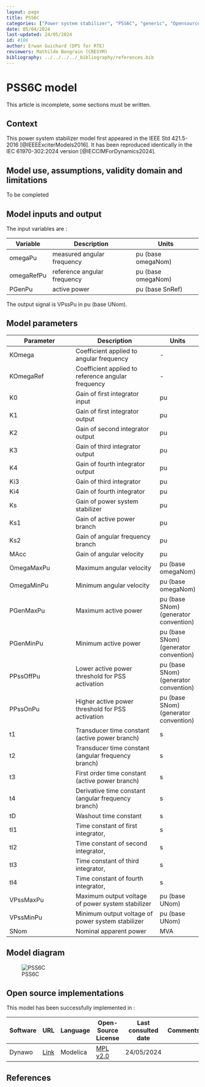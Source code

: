 ```yaml
---
layout: page
title: PSS6C
categories: ["Power system stabilizer", "PSS6C", "generic", "Opensource", "CIM model", "RMS", "phasor", "MRL4", "Single phase", "PssIEEE6C", "IEEE", "dynawo", "#106"]
date: 05/04/2024
last-updated: 24/05/2024
id: #106
author: Erwan Guichard (DPS for RTE)
reviewers: Mathilde Bongrain (CRESYM)
bibliography: ../../../../_bibliography/references.bib
---
```

# PSS6C model

This article is incomplete, some sections must be written.

## Context

This power system stabilizer model first appeared in the IEEE Std 421.5-2016 [@IEEEExciterModels2016]. It has been reproduced identically in the IEC 61970-302:2024 version [@IECCIMForDynamics2024].

## Model use, assumptions, validity domain and limitations

To be completed

## Model inputs and output

The input variables are :

| Variable | Description | Units |
|-----------|--------------| ------|
|omegaPu |measured angular frequency |pu (base omegaNom)|
|omegaRefPu |reference angular frequency |pu (base omegaNom)|
|PGenPu |active power |pu (base SnRef)|

The output signal is VPssPu in pu (base UNom).

## Model parameters

| Parameter | Description | Units |
|-----------|--------------| ------|
KOmega |Coefficient applied to angular frequency|-|
KOmegaRef |Coefficient applied to reference angular frequency|-|
K0 |Gain of first integrator input |pu|
K1 |Gain of first integrator output |pu|
K2 |Gain of second integrator output |pu|
K3 |Gain of third integrator output |pu|
K4 |Gain of fourth integrator output |pu|
Ki3 |Gain of third integrator |pu|
Ki4 |Gain of fourth integrator |pu|
Ks |Gain of power system stabilizer |pu|
Ks1 |Gain of active power branch |pu|
Ks2 |Gain of angular frequency branch |pu|
MAcc |Gain of angular velocity |pu|
OmegaMaxPu |Maximum angular velocity |pu (base omegaNom)|
OmegaMinPu |Minimum angular velocity |pu (base omegaNom)|
PGenMaxPu |Maximum active power |pu (base SNom) (generator convention)|
PGenMinPu |Minimum active power |pu (base SNom) (generator convention)|
PPssOffPu |Lower active power threshold for PSS activation |pu (base SNom) (generator convention)|
PPssOnPu |Higher active power threshold for PSS activation |pu (base SNom) (generator convention)|
t1 |Transducer time constant (active power branch) |s|
t2 |Transducer time constant (angular frequency branch) |s|
t3 |First order time constant (active power branch) |s|
t4 |Derivative time constant (angular frequency branch) |s|
tD |Washout time constant |s|
tI1 |Time constant of first integrator, |s|
tI2 |Time constant of second integrator, |s|
tI3 |Time constant of third integrator, |s|
tI4 |Time constant of fourth integrator, |s|
VPssMaxPu |Maximum output voltage of power system stabilizer |pu (base UNom)|
VPssMinPu |Minimum output voltage of power system stabilizer |pu (base UNom)|
|SNom |Nominal apparent power |MVA|

## Model diagram

![PSS6C](PSS6C.drawio.svg)

## Open source implementations

This model has been successfully implemented in :

| Software      | URL | Language | Open-Source License | Last consulted date | Comments |
| ------------- | --- | -------- | ------------------- | ------------------- | -------- |
| Dynawo | [Link](https://github.com/dynawo/dynawo) | Modelica | [MPL v2.0](https://www.mozilla.org/en-US/MPL/2.0/)  | 24/05/2024 |  |

## References
::: {#refs}
:::
